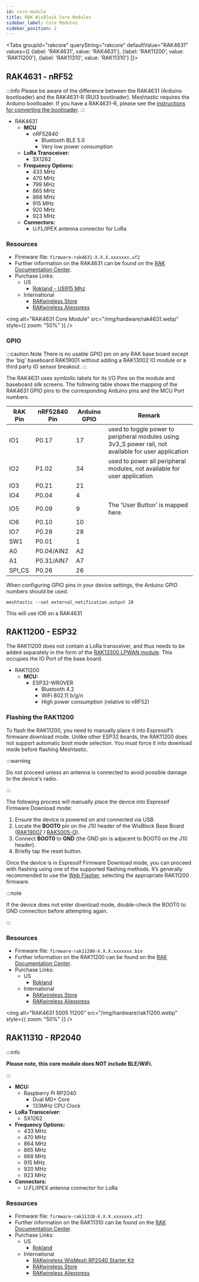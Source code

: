 ```yaml
---
id: core-module
title: RAK WisBlock Core Modules
sidebar_label: Core Modules
sidebar_position: 2
---
```



<Tabs
groupId="rakcore"
queryString="rakcore"
defaultValue="RAK4631"
values={[
{label: 'RAK4631', value: 'RAK4631'},
{label: 'RAK11200', value: 'RAK11200'},
{label: 'RAK11310', value: 'RAK11310'}
]}>

<TabItem value="RAK4631">

## RAK4631 - nRF52

:::info
Please be aware of the difference between the RAK4631 (Arduino bootloader) and the RAK4631-R (RUI3 bootloader). Meshtastic requires the Arduino bootloader. If you have a RAK4631-R, please see the [instructions for converting the bootloader](/docs/getting-started/flashing-firmware/nrf52/convert-rak4631r).
:::

- RAK4631
  - **MCU**
    - nRF52840
      - Bluetooth BLE 5.0
      - Very low power consumption
  - **LoRa Transceiver:**
    - SX1262
  - **Frequency Options:**
    - 433 MHz
    - 470 MHz
    - 799 MHz
    - 865 MHz
    - 868 MHz
    - 915 MHz
    - 920 MHz
    - 923 MHz
  - **Connectors:**
    - U.FL/IPEX antenna connector for LoRa

### Resources

- Firmware file: `firmware-rak4631-X.X.X.xxxxxxx.uf2`
- Further information on the RAK4631 can be found on the [RAK Documentation Center](https://docs.rakwireless.com/Product-Categories/WisBlock/RAK4631/Overview/#product-description).
- Purchase Links:
  - US
    - [Rokland - US915 Mhz](https://store.rokland.com/products/rak-wireless-rak4631-nordic-nrf52840-ble-core-module-for-lorawan-with-lora-sx1262)
  - International
    - [RAKwireless Store](https://store.rakwireless.com/products/rak4631-lpwan-node?variant=37505443856582)
    - [RAKwireless Aliexpress](https://www.aliexpress.us/item/3256801470104151.html)

<img
  alt="RAK4631 Core Module"
  src="/img/hardware/rak4631.webp"
  style={{ zoom: "50%" }}
/>

### GPIO

:::caution Note
There is no usable GPIO pin on any RAK base board except the 'big' baseboard RAK19001 without adding a RAK13002 IO module or a third party IO sensor breakout.
:::

The RAK4631 uses symbolic labels for its I/O Pins on the module and baseboard silk screens. The following table shows the mapping of the RAK4631 GPIO pins to the corresponding Arduino pins and the MCU Port numbers.

| RAK Pin | nRF52840 Pin | Arduino GPIO | Remark                                                                                                |
| ------- | ------------ | ------------ | ----------------------------------------------------------------------------------------------------- |
| IO1     | P0.17        | 17           | used to toggle power to peripheral modules using 3v3_S power rail, not available for user application |
| IO2     | P1.02        | 34           | used to power all peripheral modules, not available for user application                              |
| IO3     | P0.21        | 21           |
| IO4     | P0.04        | 4            |
| IO5     | P0.09        | 9            | The 'User Button' is mapped here.                                                                     |
| IO6     | P0.10        | 10           |
| IO7     | P0.28        | 28           |
| SW1     | P0.01        | 1            |
| A0      | P0.04/AIN2   | A2           |
| A1      | P0.31/AIN7   | A7           |
| SPI_CS  | P0.26        | 26           |

When configuring GPIO pins in your device settings, the Arduino GPIO numbers should be used.

```shell title="Example"
meshtastic --set external_notification.output 10
```

This will use IO6 on a RAK4631

</TabItem>	
<TabItem value="RAK11200">

## RAK11200 - ESP32

The RAK11200 does not contain a LoRa transceiver, and thus needs to be added separately in the form of the [RAK13300 LPWAN module](https://store.rakwireless.com/products/rak13300-wisblock-lpwan). This occupies the IO Port of the base board.

- RAK11200
  - **MCU:**
    - ESP32-WROVER
      - Bluetooth 4.2
      - WiFi 802.11 b/g/n
      - High power consumption (relative to nRF52)

### Flashing the RAK11200

To flash the RAK11200, you need to manually place it into Espressif’s firmware download mode. Unlike other ESP32 boards, the RAK11200 does not support automatic boot mode selection. You must force it into download mode before flashing Meshtastic.

:::warning

Do not proceed unless an antenna is connected to avoid possible damage to the device's radio.

:::

The following process will manually place the device into Espressif Firmware Download mode:

1. Ensure the device is powered on and connected via USB.
2. Locate the **BOOT0** pin on the J10 header of the WisBlock Base Board ([RAK19007](/docs/hardware/devices/rak-wireless/wisblock/base-board/?rakbase=RAK19007) / [RAK5005-O](/docs/hardware/devices/rak-wireless/wisblock/base-board/?rakbase=RAK5005-O)).
3. Connect **BOOT0** to **GND** (the GND pin is adjacent to BOOT0 on the J10 header).
4. Briefly tap the reset button.

Once the device is in Espressif Firmware Download mode, you can proceed with flashing using one of the supported flashing methods. It’s generally recommended to use the [Web Flasher](https://flasher.meshtastic.org/), selecting the appropriate RAK11200 firmware.

:::note

If the device does not enter download mode, double-check the BOOT0 to GND connection before attempting again.

:::

### Resources

- Firmware file: `firmware-rak11200-X.X.X.xxxxxxx.bin`
- Further information on the RAK11200 can be found on the [RAK Documentation Center](https://docs.rakwireless.com/Product-Categories/WisBlock/RAK11200/Overview/#product-description).
- Purchase Links:
  - US
    - [Rokland](https://store.rokland.com/products/rakwireless-rak11200-wifi-and-ble-espressif-esp32-wrover-pid-110023)
  - International
    - [RAKwireless Store](https://store.rakwireless.com/products/wiscore-esp32-module-rak11200)
    - [RAKwireless Aliexpress](https://www.aliexpress.us/item/3256802312474717.html)

<img
  alt="RAK4631 5005 11200"
  src="/img/hardware/rak11200.webp"
  style={{ zoom: "50%" }}
/>

</TabItem>

<TabItem value="RAK11310">

## RAK11310 - RP2040

:::info

**Please note, this core module does NOT include BLE/WiFi.**

:::

- **MCU:**
  - Raspberry Pi RP2040
    - Dual M0+ Core
    - 133MHz CPU Clock
- **LoRa Transceiver:**
  - SX1262
- **Frequency Options:**
  - 433 MHz
  - 470 MHz
  - 864 MHz
  - 865 MHz
  - 868 MHz
  - 915 MHz
  - 920 MHz
  - 923 MHz
- **Connectors:**
  - U.FL/IPEX antenna connector for LoRa

### Resources

- Firmware file: `firmware-rak11310-X.X.X.xxxxxxx.uf2`
- Further information on the RAK11310 can be found on the [RAK Documentation Center](https://docs.rakwireless.com/Product-Categories/WisBlock/RAK11310/Overview/#product-description).
- Purchase Links:
  - US
    - [Rokland](https://store.rokland.com/products/rak-raspberry-pi-rp2040-core-module-for-lorawan-with-lora-sx1262-us915-mhz-rak11310-pid-116003)
  - International
    - [RAKwireless WisMesh RP2040 Starter Kit](https://store.rakwireless.com/products/wisblock-rp2040-starter-kit-for-meshtastic)
    - [RAKwireless Store](https://store.rakwireless.com/products/rak11310-wisblock-lpwan-module)
    - [RAKwireless Aliexpress](https://www.aliexpress.us/item/3256803225175784.html)

</TabItem>	
</Tabs>

